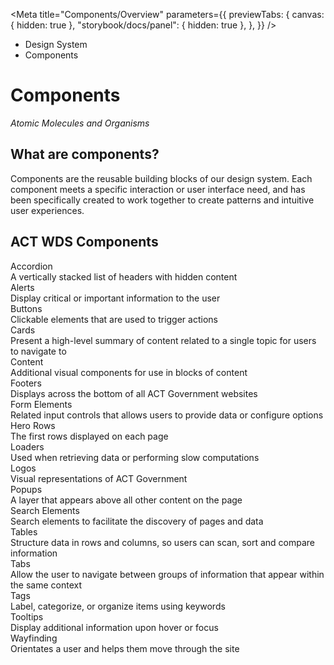 
<Meta
	title="Components/Overview"
	parameters={{
		previewTabs: {
			canvas: { hidden: true },
			"storybook/docs/panel": { hidden: true },
		},
	}}
/>

<div className="act-docs-container">
	<Masthead />
	<main className="act-body">
		<div className="act-flex act-flex-light-purple">
			<div className="act-flex__container act-flex__container-padding-trim">
				<div className="act-flex__grid">
					<div className="act-flex__row">
						<div className="act-col__cw-12">
							<div className="act-box">
								<div className="act-breadcrumbs">
									<ul className="act-breadcrumbs__container">
										<li className="act-breadcrumbs__crumb act-h6">
											<LinkTo className="act-breadcrumbs__crumb__link" kind="about-about--page">
												Design System <z className="fa-solid fa-angle-right"></z>
											</LinkTo>
										</li>
										<li className="act-breadcrumbs__crumb act-h6">
											<LinkTo className="act-breadcrumbs__crumb__link" kind="components-overview--page">
												Components <z className="fa-solid fa-angle-right"></z>
											</LinkTo>
										</li>
									</ul>
								</div>
								<h1>Components</h1>
								<p>
									<z className="fa-solid fa-atom"></z> <em>Atomic Molecules and Organisms</em>
								</p>
							</div>
						</div>
					</div>
				</div>
			</div>
		</div>
		<div className="act-flex">
			<div className="act-flex__container">
				<div className="act-flex__grid">
					<div className="act-flex__row">
						<div className="act-col__cw-12">
							<div className="act-box">
								<h2>What are components?</h2>
								<p>
									Components are the reusable building blocks of our design system. Each component meets a specific interaction or user interface need, and has been specifically
									created to work together to create patterns and intuitive user experiences.
								</p>
								<h2>ACT WDS Components</h2>
								<div className="act-card-grid">
									<LinkTo className="act-card act-card__primary act-card__feature--icon" kind="components-accordion-overview--page">
										<div class="act-card__container">
											<div class="act-card__content">
												<div class="act-card__icon">
													<z class="fa-solid fa-rectangle-list"></z>
												</div>
												<div class="act-card__title">Accordion</div>
												<div class="act-card__description">A vertically stacked list of headers with hidden content</div>
												<div class="act-card__cta">
													<z class="fa-solid fa-arrow-right"></z>
												</div>
											</div>
										</div>
									</LinkTo>
									<LinkTo className="act-card act-card__primary act-card__feature--icon" kind="components-alerts-overview--page">
										<div class="act-card__container">
											<div class="act-card__content">
												<div class="act-card__icon">
													<z class="fa-solid fa-triangle-exclamation"></z>
												</div>
												<div class="act-card__title">Alerts</div>
												<div class="act-card__description">Display critical or important information to the user</div>
												<div class="act-card__cta">
													<z class="fa-solid fa-arrow-right"></z>
												</div>
											</div>
										</div>
									</LinkTo>
									<LinkTo className="act-card act-card__primary act-card__feature--icon" kind="components-buttons-overview--page">
										<div class="act-card__container">
											<div class="act-card__content">
												<div class="act-card__icon">
													<z class="fa-solid fa-circle-dot"></z>
												</div>
												<div class="act-card__title">Buttons</div>
												<div class="act-card__description">Clickable elements that are used to trigger actions</div>
												<div class="act-card__cta">
													<z class="fa-solid fa-arrow-right"></z>
												</div>
											</div>
										</div>
									</LinkTo>
									<LinkTo className="act-card act-card__primary act-card__feature--icon" kind="components-cards-overview--page">
										<div class="act-card__container">
											<div class="act-card__content">
												<div class="act-card__icon">
													<z class="fa-solid fa-object-group"></z>
												</div>
												<div class="act-card__title">Cards</div>
												<div class="act-card__description">Present a high-level summary of content related to a single topic for users to navigate to</div>
												<div class="act-card__cta">
													<z class="fa-solid fa-arrow-right"></z>
												</div>
											</div>
										</div>
									</LinkTo>
									<LinkTo className="act-card act-card__primary act-card__feature--icon" kind="components-content-overview--page">
										<div class="act-card__container">
											<div class="act-card__content">
												<div class="act-card__icon">
													<z class="fa-solid fa-quote-left"></z>
												</div>
												<div class="act-card__title">Content</div>
												<div class="act-card__description">Additional visual components for use in blocks of content</div>
												<div class="act-card__cta">
													<z class="fa-solid fa-arrow-right"></z>
												</div>
											</div>
										</div>
									</LinkTo>
									<LinkTo className="act-card act-card__primary act-card__feature--icon" kind="components-footers-overview--page">
										<div class="act-card__container">
											<div class="act-card__content">
												<div class="act-card__icon">
													<z class="fa-solid fa-shoe-prints"></z>
												</div>
												<div class="act-card__title">Footers</div>
												<div class="act-card__description">Displays across the bottom of all ACT Government websites</div>
												<div class="act-card__cta">
													<z class="fa-solid fa-arrow-right"></z>
												</div>
											</div>
										</div>
									</LinkTo>
									<LinkTo className="act-card act-card__primary act-card__feature--icon" kind="components-form-elements-overview--page">
										<div class="act-card__container">
											<div class="act-card__content">
												<div class="act-card__icon">
													<z class="fa-solid fa-keyboard"></z>
												</div>
												<div class="act-card__title">Form Elements</div>
												<div class="act-card__description">Related input controls that allows users to provide data or configure options</div>
												<div class="act-card__cta">
													<z class="fa-solid fa-arrow-right"></z>
												</div>
											</div>
										</div>
									</LinkTo>
									<LinkTo className="act-card act-card__primary act-card__feature--icon" kind="components-hero-rows-overview--page">
										<div class="act-card__container">
											<div class="act-card__content">
												<div class="act-card__icon">
													<z class="fa-solid fa-trophy"></z>
												</div>
												<div class="act-card__title">Hero Rows</div>
												<div class="act-card__description">The first rows displayed on each page</div>
												<div class="act-card__cta">
													<z class="fa-solid fa-arrow-right"></z>
												</div>
											</div>
										</div>
									</LinkTo>
									<LinkTo className="act-card act-card__primary act-card__feature--icon" kind="components-form-elements-structure--default">
										<div class="act-card__container">
											<div class="act-card__content">
												<div class="act-card__icon">
													<z class="fa-solid fa-spinner"></z>
												</div>
												<div class="act-card__title">Loaders</div>
												<div class="act-card__description">Used when retrieving data or performing slow computations</div>
												<div class="act-card__cta">
													<z class="fa-solid fa-arrow-right"></z>
												</div>
											</div>
										</div>
									</LinkTo>
									<LinkTo className="act-card act-card__primary act-card__feature--icon" kind="components-logos-act-government--horizontal">
										<div class="act-card__container">
											<div class="act-card__content">
												<div class="act-card__icon">
													<z class="fa-solid fa-masks-theater"></z>
												</div>
												<div class="act-card__title">Logos</div>
												<div class="act-card__description">Visual representations of ACT Government</div>
												<div class="act-card__cta">
													<z class="fa-solid fa-arrow-right"></z>
												</div>
											</div>
										</div>
									</LinkTo>
									<LinkTo className="act-card act-card__primary act-card__feature--icon" kind="components-logos-act-government--horizontal">
										<div class="act-card__container">
											<div class="act-card__content">
												<div class="act-card__icon">
													<z class="fa-solid fa-window-restore"></z>
												</div>
												<div class="act-card__title">Popups</div>
												<div class="act-card__description">A layer that appears above all other content on the page</div>
												<div class="act-card__cta">
													<z class="fa-solid fa-arrow-right"></z>
												</div>
											</div>
										</div>
									</LinkTo>
									<LinkTo className="act-card act-card__primary act-card__feature--icon" kind="components-search-elements-overview--page">
										<div class="act-card__container">
											<div class="act-card__content">
												<div class="act-card__icon">
													<z class="fa-solid fa-magnifying-glass"></z>
												</div>
												<div class="act-card__title">Search Elements</div>
												<div class="act-card__description">Search elements to facilitate the discovery of pages and data</div>
												<div class="act-card__cta">
													<z class="fa-solid fa-arrow-right"></z>
												</div>
											</div>
										</div>
									</LinkTo>
									<LinkTo className="act-card act-card__primary act-card__feature--icon" kind="components-logos-act-government--horizontal">
										<div class="act-card__container">
											<div class="act-card__content">
												<div class="act-card__icon">
													<z class="fa-solid fa-table"></z>
												</div>
												<div class="act-card__title">Tables</div>
												<div class="act-card__description">Structure data in rows and columns, so users can scan, sort and compare information</div>
												<div class="act-card__cta">
													<z class="fa-solid fa-arrow-right"></z>
												</div>
											</div>
										</div>
									</LinkTo>
									<LinkTo className="act-card act-card__primary act-card__feature--icon" kind="components-logos-act-government--horizontal">
										<div class="act-card__container">
											<div class="act-card__content">
												<div class="act-card__icon">
													<z class="fa-solid fa-window-maximize"></z>
												</div>
												<div class="act-card__title">Tabs</div>
												<div class="act-card__description">Allow the user to navigate between groups of information that appear within the same context</div>
												<div class="act-card__cta">
													<z class="fa-solid fa-arrow-right"></z>
												</div>
											</div>
										</div>
									</LinkTo>
									<LinkTo className="act-card act-card__primary act-card__feature--icon" kind="components-logos-act-government--horizontal">
										<div class="act-card__container">
											<div class="act-card__content">
												<div class="act-card__icon">
													<z class="fa-solid fa-tag"></z>
												</div>
												<div class="act-card__title">Tags</div>
												<div class="act-card__description">Label, categorize, or organize items using keywords</div>
												<div class="act-card__cta">
													<z class="fa-solid fa-arrow-right"></z>
												</div>
											</div>
										</div>
									</LinkTo>
									<LinkTo className="act-card act-card__primary act-card__feature--icon" kind="components-logos-act-government--horizontal">
										<div class="act-card__container">
											<div class="act-card__content">
												<div class="act-card__icon">
													<z class="fa-solid fa-circle-info"></z>
												</div>
												<div class="act-card__title">Tooltips</div>
												<div class="act-card__description">Display additional information upon hover or focus</div>
												<div class="act-card__cta">
													<z class="fa-solid fa-arrow-right"></z>
												</div>
											</div>
										</div>
									</LinkTo>
									<LinkTo className="act-card act-card__primary act-card__feature--icon" kind="components-wayfinding-overview--page">
										<div class="act-card__container">
											<div class="act-card__content">
												<div class="act-card__icon">
													<z class="fa-solid fa-diamond-turn-right"></z>
												</div>
												<div class="act-card__title">Wayfinding</div>
												<div class="act-card__description">Orientates a user and helps them move through the site</div>
												<div class="act-card__cta">
													<z class="fa-solid fa-arrow-right"></z>
												</div>
											</div>
										</div>
									</LinkTo>
								</div>
							</div>
						</div>
					</div>
				</div>
			</div>
		</div>
	</main>
	<footer className="act-footer">
		<AoC />
		<Footer />
	</footer>
</div>
